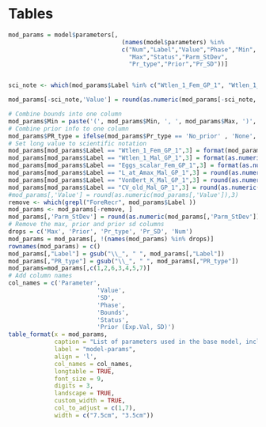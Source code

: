 \clearpage
# Tables

<!-- ======================================================= -->
<!-- ***************     Data      ************************* --> 
<!-- ======================================================= -->


<!---
This tex table does not exist, replacing it with WA_Blck_Removals_All_Years.tex
\include{tex_tables/all_removals.tex}
-->

\include{tex_tables/WA_Removals_all.tex}

\include{tex_tables/manage.tex}

\include{tex_tables/WA_Rec_recons.tex}


\include{tex_tables/WA_Blck_Annual_Discards.tex}


\include{tex_tables/WA_Blck_Rec_Length_Sample.tex}


<!---
This tex table does not exist, replacing it with WA_BLCK_Rec_Age_Sample.tex
\include{tex_tables/rec_age_sample.tex}
-->

\include{tex_tables/WA_Blck_Rec_Age_Sample.tex}


\include{tex_tables/WA_Comm_Lt_samps.tex}


\include{tex_tables/WA_Comm_Age_samps.tex}


\include{tex_tables/dockside_samples.tex}


\include{tex_tables/nearshore_hurdle_modsel.tex}


\include{tex_tables/WA_Blck_Nearshore_Survey.tex}


\include{tex_tables/WA_Blck_Survey_Tagging.tex}


<!-- ======================================================= -->
<!-- ***************     Biology   ************************* --> 
<!-- ======================================================= -->

\include{tex_tables/age-error-models.tex}

\include{tex_tables/bio-fxn-maturity.tex}


\newpage

<!-- ======================================================= -->
<!-- ***********   Model Parameters     ******************** --> 
<!-- ======================================================= -->

\include{tex_tables/model_structure.tex}

\pagebreak

```r

mod_params = model$parameters[, 
                                (names(model$parameters) %in%
                                c("Num","Label","Value","Phase","Min",
                                  "Max","Status","Parm_StDev",
                                  "Pr_type","Prior","Pr_SD"))] 


sci_note <- which(mod_params$Label %in% c("Wtlen_1_Fem_GP_1", "Wtlen_1_Mal_GP_1", "Eggs_scalar_Fem_GP_1"))

mod_params[-sci_note,'Value'] = round(as.numeric(mod_params[-sci_note,'Value']), 3)  

# Combine bounds into one column
mod_params$Min = paste('(', mod_params$Min, ', ', mod_params$Max, ')', sep='')
# Combine prior info to one column
mod_params$PR_type = ifelse(mod_params$Pr_type == 'No_prior' , 'None', paste(mod_params$Pr_type,' (', mod_params$Prior,  ', ', mod_params$Pr_SD, ')', sep = ''))
# Set long value to scientific notation
mod_params[mod_params$Label == "Wtlen_1_Fem_GP_1",3] = format(mod_params[mod_params$Label == "Wtlen_1_Fem_GP_1",3], scientific = TRUE)
mod_params[mod_params$Label == "Wtlen_1_Mal_GP_1",3] = format(as.numeric(mod_params[mod_params$Label == "Wtlen_1_Mal_GP_1",3]), scientific = TRUE)
mod_params[mod_params$Label == "Eggs_scalar_Fem_GP_1",3] = format(as.numeric(mod_params[mod_params$Label == "Eggs_scalar_Fem_GP_1",3]), scientific = TRUE)
mod_params[mod_params$Label == "L_at_Amax_Mal_GP_1",3] = round(as.numeric(mod_params[mod_params$Label == "L_at_Amax_Mal_GP_1",3]), 4)
mod_params[mod_params$Label == "VonBert_K_Mal_GP_1",3] = round(as.numeric(mod_params[mod_params$Label == "VonBert_K_Mal_GP_1",3]), 3)
mod_params[mod_params$Label == "CV_old_Mal_GP_1",3] = round(as.numeric(mod_params[mod_params$Label == "CV_old_Mal_GP_1",3]), 3)
#mod_params[,'Value'] = round(as.numeric(mod_params[,'Value']),3)  
remove <- which(grepl("ForeRecr", mod_params$Label ))
mod_params <- mod_params[-remove, ]
mod_params[,'Parm_StDev'] = round(as.numeric(mod_params[,'Parm_StDev']), 3) 
# Remove the max, prior and prior sd columns
drops = c('Max', 'Prior', 'Pr_type', 'Pr_SD', 'Num')
mod_params = mod_params[, !(names(mod_params) %in% drops)]
rownames(mod_params) = c()
mod_params[,"Label"] = gsub("\\_", " ", mod_params[,"Label"])
mod_params[,"PR_type"] = gsub("\\_", " ", mod_params[,"PR_type"])
mod_params=mod_params[,c(1,2,6,3,4,5,7)]
# Add column names
col_names = c('Parameter',
                         'Value',
                         'SD',
                         'Phase',
                         'Bounds',
                         'Status',
                         'Prior (Exp.Val, SD)')
table_format(x = mod_params,
             caption = "List of parameters used in the base model, including estimated values and standard deviations (SD), estimation phase (negative values not estimated), bounds (minimum and maximum), status (indicates if parameters are near bounds), and prior type information (mean and SD).",
             label = "model-params",
             align = 'l',
             col_names = col_names,
             longtable = TRUE,
             font_size = 9,
             digits = 3,
             landscape = TRUE,
             custom_width = TRUE,
             col_to_adjust = c(1,7), 
             width = c("7.5cm", "3.5cm"))                         
```

\newpage

<!-- ======================================================= -->
<!-- ***********    Like Contributions  ******************** --> 
<!-- ======================================================= -->

\include{tex_tables/likelihoods.tex}

<!-- ======================================================= -->
<!-- ***********    Reference Point table  ******************** --> 
<!-- ======================================================= -->

<!--
This table is included below and referenced in the management section
\include{tex_tables/e_ReferencePoints.tex}

\newpage

-->


<!-- ======================================================= -->
<!-- ***********       Time Series      ******************** --> 
<!-- ======================================================= -->

\include{tex_tables/TimeSeries.tex}

\newpage

<!-- ======================================================= -->
<!-- ****************     Sensitivities      *************** --> 
<!-- ======================================================= -->

\include{tex_tables/data_sensis.tex}

\include{tex_tables/modspec_LH_sensis.tex}

\include{tex_tables/modspec_RecMisc_sensis.tex}

<!-- ======================================================= -->
<!-- ****************  Retrospectives  ******************* --> 
<!-- ======================================================= -->


\include{tex_tables/RetroMohnsrho.tex}


<!-- ======================================================= -->
<!-- ****************  Management *********** --> 
<!-- ======================================================= -->

\include{tex_tables/ReferencePoints.tex}


\include{tex_tables/project.tex}

\newpage

\include{tex_tables/decision_table.tex}

\clearpage

